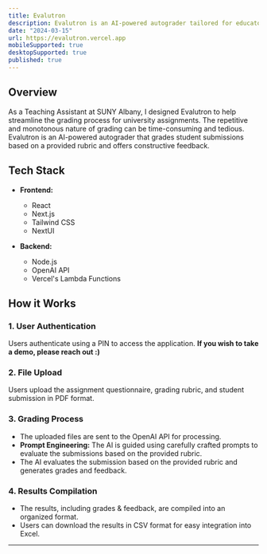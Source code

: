 ```yaml
---
title: Evalutron
description: Evalutron is an AI-powered autograder tailored for educators and institutions to streamline the grading process of student assignments
date: "2024-03-15"
url: https://evalutron.vercel.app
mobileSupported: true
desktopSupported: true
published: true
---
```


## Overview

As a Teaching Assistant at SUNY Albany, I designed Evalutron to help streamline the grading process for university assignments. The repetitive and monotonous nature of grading can be time-consuming and tedious. Evalutron is an AI-powered autograder that grades student submissions based on a provided rubric and offers constructive feedback.

## Tech Stack

- **Frontend:**

  - React
  - Next.js
  - Tailwind CSS
  - NextUI

- **Backend:**

  - Node.js
  - OpenAI API
  - Vercel's Lambda Functions

## How it Works

### 1. User Authentication

Users authenticate using a PIN to access the application. **If you wish to take a demo, please reach out :)**

### 2. File Upload

Users upload the assignment questionnaire, grading rubric, and student submission in PDF format.

### 3. Grading Process

- The uploaded files are sent to the OpenAI API for processing.
- **Prompt Engineering:** The AI is guided using carefully crafted prompts to evaluate the submissions based on the provided rubric.
- The AI evaluates the submission based on the provided rubric and generates grades and feedback.

### 4. Results Compilation

- The results, including grades & feedback, are compiled into an organized format.
- Users can download the results in CSV format for easy integration into Excel.

---
